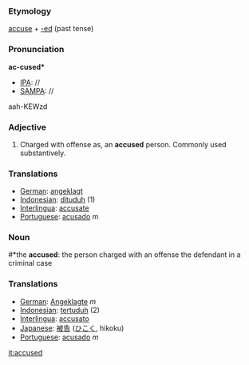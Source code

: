 ===Etymology===
[[accuse]] + [[-ed]] (past tense)
===Pronunciation===
'''ac-cused*'''
*[[IPA]]: //
*[[SAMPA]]: //
aah-KEWzd
=== Adjective ===
#Charged with offense as, an '''accused''' person. Commonly used substantively.
=== Translations ===
*[[German]]: [[angeklagt]]
*[[Indonesian]]: [[dituduh]] (1)
*[[Interlingua]]: [[accusate]]
*[[Portuguese]]: [[acusado]] ''m''
=== Noun ===
#*the '''accused''': the person charged with an offense the defendant in a criminal case
=== Translations ===
*[[German]]: [[Angeklagte]] ''m''
*[[Indonesian]]: [[tertuduh]] (2)
*[[Interlingua]]: [[accusato]]
*[[Japanese]]: [[被告]] ([[ひこく]], hikoku)
*[[Portuguese]]: [[acusado]] ''m''

[[it:accused]]